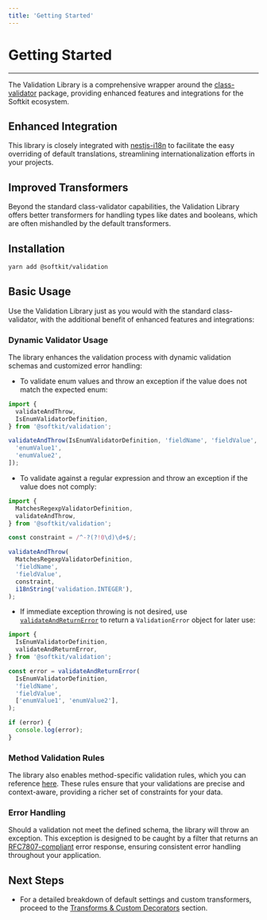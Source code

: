 ```yaml
---
title: 'Getting Started'
---
```


# Getting Started

---

The Validation Library is a comprehensive wrapper around the [class-validator](https://github.com/typestack/class-validator) package, providing enhanced features and integrations for the Softkit ecosystem.

## Enhanced Integration

This library is closely integrated with [nestjs-i18n](https://www.npmjs.com/package/@softkit/i18n) to facilitate the easy overriding of default translations, streamlining internationalization efforts in your projects.

## Improved Transformers

Beyond the standard class-validator capabilities, the Validation Library offers better transformers for handling types like dates and booleans, which are often mishandled by the default transformers.

## Installation

```bash
yarn add @softkit/validation
```

## Basic Usage

Use the Validation Library just as you would with the standard class-validator, with the additional benefit of enhanced features and integrations:

### Dynamic Validator Usage

The library enhances the validation process with dynamic validation schemas and customized error handling:

- To validate enum values and throw an exception if the value does not match the expected enum:

```typescript
import {
  validateAndThrow,
  IsEnumValidatorDefinition,
} from '@softkit/validation';

validateAndThrow(IsEnumValidatorDefinition, 'fieldName', 'fieldValue', [
  'enumValue1',
  'enumValue2',
]);
```

- To validate against a regular expression and throw an exception if the value does not comply:

```typescript
import {
  MatchesRegexpValidatorDefinition,
  validateAndThrow,
} from '@softkit/validation';

const constraint = /^-?(?!0\d)\d+$/;

validateAndThrow(
  MatchesRegexpValidatorDefinition,
  'fieldName',
  'fieldValue',
  constraint,
  i18nString('validation.INTEGER'),
);
```

- If immediate exception throwing is not desired, use [`validateAndReturnError`](/api/validation/src/functions/validateAndReturnError/) to return a `ValidationError` object for later use:

```typescript
import {
  IsEnumValidatorDefinition,
  validateAndReturnError,
} from '@softkit/validation';

const error = validateAndReturnError(
  IsEnumValidatorDefinition,
  'fieldName',
  'fieldValue',
  ['enumValue1', 'enumValue2'],
);

if (error) {
  console.log(error);
}
```

### Method Validation Rules

The library also enables method-specific validation rules, which you can reference [here](https://github.com/mikeerickson/validatorjs/blob/master/src/rules.js). These rules ensure that your validations are precise and context-aware, providing a richer set of constraints for your data.

### Error Handling

Should a validation not meet the defined schema, the library will throw an exception. This exception is designed to be caught by a filter that returns an [RFC7807-compliant](https://datatracker.ietf.org/doc/html/rfc7807) error response, ensuring consistent error handling throughout your application.

## Next Steps

- For a detailed breakdown of default settings and custom transformers, proceed to the [Transforms & Custom Decorators](/libraries/validation/transforms-and-decorators) section.
